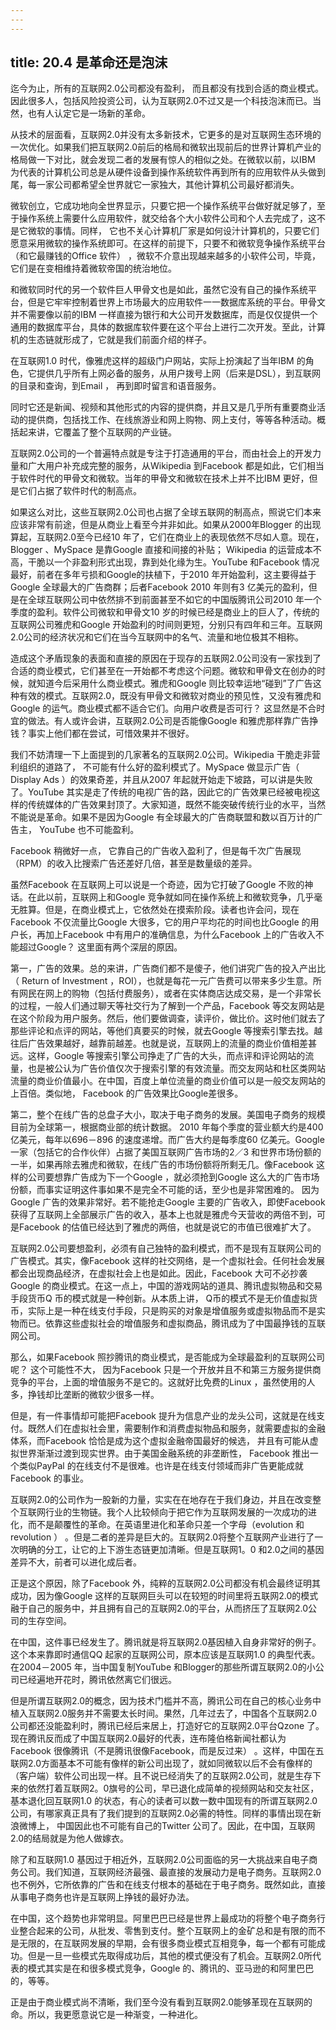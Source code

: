 ```yaml
---
---
---
```

title: 20.4 是革命还是泡沫
---




迄今为止，所有的互联网2.0公司都没有盈利， 而且都没有找到合适的商业模式。因此很多人，包括风险投资公司，认为互联网2.0不过又是一个科技泡沫而已。当然，也有人认定它是一场新的革命。

从技术的层面看，互联网2.0并没有太多新技术，它更多的是对互联网生态环境的一次优化。如果我们把互联网2.0前后的格局和微软出现前后的世界计算机产业的格局做一下对比，就会发现二者的发展有惊人的相似之处。在微软以前，以IBM 为代表的计算机公司总是从硬件设备到操作系统软件再到所有的应用软件从头做到尾，每一家公司都希望全世界就它一家独大，其他计算机公司最好都消失。

微软创立，它成功地向全世界显示，只要它把一个操作系统平台做好就足够了，至于操作系统上需要什么应用软件，就交给各个大小软件公司和个人去完成了，这不是它微软的事情。同样， 它也不关心计算机厂家是如何设汁计算机的，只要它们愿意采用微软的操作系统即可。在这样的前提下，只要不和微软竞争操作系统平台（和它最赚钱的Office 软件） ，微软不介意出现越来越多的小软件公司，毕竟，它们是在变相维持着微软帝国的统治地位。

和微软同时代的另一个软件巨人甲骨文也是如此，虽然它没有自己的操作系统平台，但是它牢牢控制着世界上市场最大的应用软件一一数据库系统的平台。甲骨文并不需要像以前的IBM 一样直接为银行和大公司开发数据库，而是仅仅提供一个通用的数据库平台，具体的数据库软件要在这个平台上进行二次开发。至此，计算机的生态链就形成了，它就是我们前面介绍的样子。

在互联网1.0 时代，像雅虎这样的超级门户网站，实际上扮演起了当年IBM 的角色，它提供几乎所有上网必备的服务，从用户拨号上网（后来是DSL），到互联网的目录和查询，到Email ， 再到即时留言和语音服务。

同时它还是新闻、视频和其他形式的内容的提供商，并且又是几乎所有重要商业活动的提供商，包括找工作、在线旅游业和网上购物、网上支付，等等各种活动。概括起来讲，它覆盖了整个互联网的产业链。

互联网2.0公司的一个普遍特点就是专注于打造通用的平台，而由社会上的开发力量和广大用户补充成完整的服务，从Wikipedia 到Facebook 都是如此，它们相当于软件时代的甲骨文和微软。当年的甲骨文和微软在技术上并不比IBM 更好，但是它们占据了软件时代的制高点。

如果这么对比，这些互联网2.0公司也占据了全球五联网的制高点，照说它们本来应该非常有前途，但是从商业上看至今并非如此。如果从2000年Blogger 的出现算起，互联网2.0至今已经10 年了，它们在商业上的表现依然不尽如人意。现在， Blogger 、MySpace 是靠Google 直接和间接的补贴； Wikipedia 的运营成本不高，干脆以一个非盈利形式出现，靠到处化缘为生。YouTube 和Facebook 情况最好，前者在多年亏损和Google的扶植下，于2010 年开始盈利，这主要得益于Google 全球最大的广告商群；后者Facebook 2010 年则有3 亿美元的盈利，但是在全球互联网公司中依然排不到前面甚至不如它的中国版腾讯公司2010 年一个季度的盈利。软件公司微软和甲骨文10 岁的时候已经是商业上的巨人了，传统的互联网公司雅虎和Google 开始盈利的时间则更短，分别只有四年和三年。互联网2.0公司的经济状况和它们在当今互联网中的名气、流量和地位极其不相称。

造成这个矛盾现象的表面和直接的原因在于现存的五联网2.0公司没有一家找到了合适的商业模式，它们甚至在一开始都不考虑这个问题。微软和甲骨文在创办的时候，就知道今后采用什么商业模式。雅虎和Google 则比较幸运地“碰到”了广告这种有效的模式。互联网2.0，既没有甲骨文和微软对商业的预见性，又没有雅虎和Google 的运气。商业模式都不适合它们。向用户收费是否可行？ 这显然是不合时宜的做法。有人或许会讲，互联网2.0公司是否能像Google 和雅虎那样靠广告挣钱？事实上他们都在尝试，可惜效果并不很好。

我们不妨清理一下上面提到的几家著名的互联网2.0公司。Wikipedia 干脆走非营利组织的道路了， 不可能有什么好的盈利模式了。MySpace 做显示广告（ Display Ads ）的效果奇差，并且从2007 年起就开始走下坡路，可以讲是失败了。YouTube 其实是走了传统的电视广告的路，因此它的广告效果已经被电视这样的传统媒体的广告效果封顶了。大家知道，既然不能突破传统行业的水平，当然不能说是革命。如果不是因为Google 有全球最大的广告商联盟和数以百万计的广告主， YouTube 也不可能盈利。

Facebook 稍微好一点， 它靠自己的广告收入盈利了，但是每千次广告展现（RPM）的收入比搜索广告还差好几倍，甚至是数量级的差异。

虽然Facebook 在互联网上可以说是一个奇迹，因为它打破了Google 不败的神话。在此以前，互联网上和Google 竞争就如同在操作系统上和微软竞争，几乎毫无胜算。但是，在商业模式上，它依然处在摸索阶段。读者也许会问，现在Facebook 不仅流量比Google 大很多，它的用户平均花的时间也比Google 的用户长，再加上Facebook 中有用户的准确信息，为什么Facebook 上的广告收入不能超过Google？ 这里面有两个深层的原因。

第一，广告的效果。总的来讲，广告商们都不是傻子，他们讲究广告的投入产出比（ Return of lnvestment ，ROI），也就是每花一元广告费可以带来多少生意。所有网民在网上的购物（包括付费服务），或者在实体商店达成交易，是一个非常长的过程，一般人们通过聊天等社交行为了解到一个产品，Facebook 等交友网站是在这个阶段为用户服务。然后，他们要做调查，读评价，做比价。这时他们就去了那些评论和点评的网站，等他们真要买的时候，就去Google 等搜索引擎去找。越往后广告效果越好，越靠前越差。也就是说，互联网上的流量的商业价值相差甚远。这样，Google 等搜索引擎公司挣走了广告的大头，而点评和评论网站的流量，也是被公认为广告价值仅次于搜索引擎的有效流量。而交友网站和杜区类网站流量的商业价值最小。在中国，百度上单位流量的商业价值可以是一般交友网站的上百倍。类似地， Facebook 的广告效果比Google差很多。

第二，整个在线广告的总盘子大小，取决于电子商务的发展。美国电子商务的规模目前为全球第一，根据商业部的统计数据。 2010 年每个季度的营业额大约是400 亿美元，每年以696－896 的速度递增。而广告大约是每季度60 亿美元。Google 一家（包括它的合作伙伴）占据了美国互联网广告市场的2／3 和世界市场份额的一半，如果再除去雅虎和微软，在线广告的市场份额将所剩无几。像Facebook 这样的公司要想靠广告成为下一个Google ，就必须抢到Google 这么大的广告市场份额，而事实证明这件事如果不是完全不可能的话，至少也是非常困难的。 因为Google 广告的效果非常好。若不能抢走Google 主要的广告收入，即使Facebook 获得了互联网上全部展示广告的收入，基本上也就是雅虎今天营收的两倍不到，可是Facebook 的估值已经达到了雅虎的两倍，也就是说它的市值已很难扩大了。

互联网2.0公司要想盈利，必须有自己独特的盈利模式，而不是现有互联网公司的广告模式。其实，像Facebook 这样的社交网络，是一个虚拟社会。任何社会发展都会出现商品经济，在虚拟社会上也是如此。因此，Facebook 大可不必抄袭Google 的商业模式。在这一点上，中国的游戏网站的道具、腾讯虚拟物品和交易手段货币Q 币的模式就是一种创新。从本质上讲， Q币的模式不是无价值虚拟货币，实际上是一种在线支付手段，只是购买的对象是增值服务或虚拟物品而不是实物而已。依靠这些虚拟社会的增值服务和虚拟商品，腾讯成为了中国最挣钱的互联网公司。

那么，如果Facebook 照抄腾讯的商业模式，是否能成为全球最盈利的互联网公司呢？ 这个可能性不大， 因为Facebook 只是一个开放并且不和第三方服务提供商竞争的平台，上面的增值服务不是它的。这就好比免费的Linux ，虽然使用的人多，挣钱却比垄断的微软少很多一样。

但是，有一件事情却可能把Facebook 提升为信息产业的龙头公司，这就是在线支付。既然人们在虚拟社会里，需要制作和消费虚拟物品和服务，就需要虚拟的金融体系，而Facebook 恰恰是成为这个虚拟金融帝国最好的候选， 并且有可能从虚拟世界渐渐过渡到现实世界。由于美国金融系统的非垄断性， Facebook 推出一个类似PayPal 的在线支付不是很难。也许是在线支付领域而非广告更能成就Facebook 的事业。

互联网2.0的公司作为一股新的力量，实实在在地存在于我们身边，并且在改变整个互联网行业的生物链。我个人比较倾向于把它作为互联网发展的一次成功的进化，而不是颠覆性的革命。在英语里进化和革命只差一个字母（evolution 和revolution ） 。但是二者的差异是巨大的。互联网2.0将整个互联网产业进行了一次明确的分工，让它的上下游生态链更加清晰。但是互联网1。0 和2.0之间的基因差异不大，前者可以进化成后者。

正是这个原因，除了Facebook 外，纯粹的互联网2.0公司都没有机会最终证明其成功，因为像Google 这样的互联网巨头可以在较短的时间里将五联网2.0的模式融于自己的服务中，并且拥有自己的互联网2.0的平台，从而挤压了互联网2.0公司的生存空间。

在中国，这件事已经发生了。腾讯就是将互联网2.0基因植入自身非常好的例子。这个本来靠即时通信QQ 起家的互联网公司，原本应该是互联网1.0 的典型代表。在2004－2005 年，当中国复制YouTube 和Blogger的那些所谓互联网2.0的小公司已经遍地开花时，腾讯依然离它们很远。

但是所谓互联网2.0的概念，因为技术门槛并不高，腾讯公司在自己的核心业务中植入互联网2.0服务并不需要太长时间。果然，几年过去了，中国各个互联网2.0公司都还没能盈利时，腾讯已经后来居上，打造好它的互联网2.0平台Qzone 了。现在腾讯反而成了中国互联网2.0最好的代表，连布隆伯格新闻社都认为Facebook 很像腾讯（不是腾讯很像Facebook，而是反过来） 。这样，中国在五联网2.0方面基本不可能有像样的新公司出现了，就如同微软以后不会有像样的（客户端）软件公司出现一样。且不说已经消失了的互联网2.0公司，就是生存下来的依然打着互联网2。0旗号的公司，早已退化成简单的视频网站和交友社区，基本退化回互联网1.0 的状态，有心的读者可以数一数中国现有的所谓互联网2.0公司，有哪家真正具有了我们提到的互联网2.0必需的特性。同样的事情出现在新浪微博上， 中国因此也不可能有自己的Twitter 公司了。因此，在中国，互联网2.0的结局就是为他人做嫁衣。

除了和互联网1.0 基因过于相近外，互联网2.0公司面临的另一大挑战来自电子商务公司。我们知道，互联网经济最强、最直接的发展动力是电子商务。互联网2.0也不例外，它所依靠的广告和在线支付根本的基础在于电子商务。既然如此，直接从事电子商务也许是互联网上挣钱的最好办法。

在中国，这个趋势也非常明显。阿里巴巴已经是世界上最成功的将整个电子商务行业整合起来的公司，从批发、零售到支付。整个互联网上的金矿总和是有限的而不是无限的，在互联网发展的早期，会有很多商业模式互相竞争，每一个都有可能成功。但是一旦一些模式先取得成功后，其他的模式便没有了机会。互联网2.0所代表的模式其实是在和很多模式竞争，Google 的、腾讯的、亚马逊的和阿里巴巴的，等等。

正是由于商业模式尚不清晰，我们至今没有看到互联网2.0能够革现在互联网的命。所以，我更愿意说它是一种渐变，一种进化。